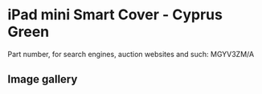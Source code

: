 
# iPad mini Smart Cover - Cyprus Green

Part number, for search engines, auction websites and such: MGYV3ZM/A

## Image gallery

<div style={{ width: "768px" }}>
  <GalleryComponent
    images={[
      {
        original: "/everysource/MGYV3.png",
        thumbnail: "/everypreview/MGYV3.png",
      }
    ]}
  />
</div>